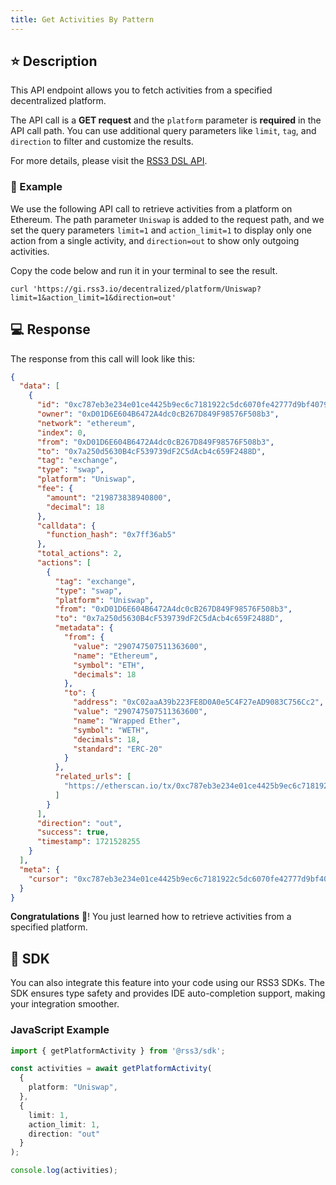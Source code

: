 ```yaml
---
title: Get Activities By Pattern
---
```


## ⭐️ Description

This API endpoint allows you to fetch activities from a specified decentralized platform.

The API call is a **GET request** and the `platform` parameter is **required** in the API call path. You can use additional query parameters like `limit`, `tag`, and `direction` to filter and customize the results.

For more details, please visit the [RSS3 DSL API](https://docs.rss3.io/api-reference#tag/dsl/GET/decentralized/platform/{platform}).

### 🔨 Example

We use the following API call to retrieve activities from a platform on Ethereum. The path parameter `Uniswap` is added to the request path, and we set the query parameters `limit=1` and `action_limit=1` to display only one action from a single activity, and `direction=out` to show only outgoing activities.

Copy the code below and run it in your terminal to see the result.

```shell
curl 'https://gi.rss3.io/decentralized/platform/Uniswap?limit=1&action_limit=1&direction=out'
```

## 💻 Response

The response from this call will look like this:

```json
{
  "data": [
    {
      "id": "0xc787eb3e234e01ce4425b9ec6c7181922c5dc6070fe42777d9bf407944fd8008",
      "owner": "0xD01D6E604B6472A4dc0cB267D849F98576F508b3",
      "network": "ethereum",
      "index": 0,
      "from": "0xD01D6E604B6472A4dc0cB267D849F98576F508b3",
      "to": "0x7a250d5630B4cF539739dF2C5dAcb4c659F2488D",
      "tag": "exchange",
      "type": "swap",
      "platform": "Uniswap",
      "fee": {
        "amount": "219873838940800",
        "decimal": 18
      },
      "calldata": {
        "function_hash": "0x7ff36ab5"
      },
      "total_actions": 2,
      "actions": [
        {
          "tag": "exchange",
          "type": "swap",
          "platform": "Uniswap",
          "from": "0xD01D6E604B6472A4dc0cB267D849F98576F508b3",
          "to": "0x7a250d5630B4cF539739dF2C5dAcb4c659F2488D",
          "metadata": {
            "from": {
              "value": "290747507511363600",
              "name": "Ethereum",
              "symbol": "ETH",
              "decimals": 18
            },
            "to": {
              "address": "0xC02aaA39b223FE8D0A0e5C4F27eAD9083C756Cc2",
              "value": "290747507511363600",
              "name": "Wrapped Ether",
              "symbol": "WETH",
              "decimals": 18,
              "standard": "ERC-20"
            }
          },
          "related_urls": [
            "https://etherscan.io/tx/0xc787eb3e234e01ce4425b9ec6c7181922c5dc6070fe42777d9bf407944fd8008"
          ]
        }
      ],
      "direction": "out",
      "success": true,
      "timestamp": 1721528255
    }
  ],
  "meta": {
    "cursor": "0xc787eb3e234e01ce4425b9ec6c7181922c5dc6070fe42777d9bf407944fd8008:ethereum"
  }
}
```

**Congratulations** 🎉! You just learned how to retrieve activities from a specified platform.

## 🧰 SDK

You can also integrate this feature into your code using our RSS3 SDKs. The SDK ensures type safety and provides IDE auto-completion support, making your integration smoother.

### JavaScript Example

```typescript
import { getPlatformActivity } from '@rss3/sdk';

const activities = await getPlatformActivity(
  {
    platform: "Uniswap",
  },
  {
    limit: 1,
    action_limit: 1,
    direction: "out"
  }
);

console.log(activities);
```
